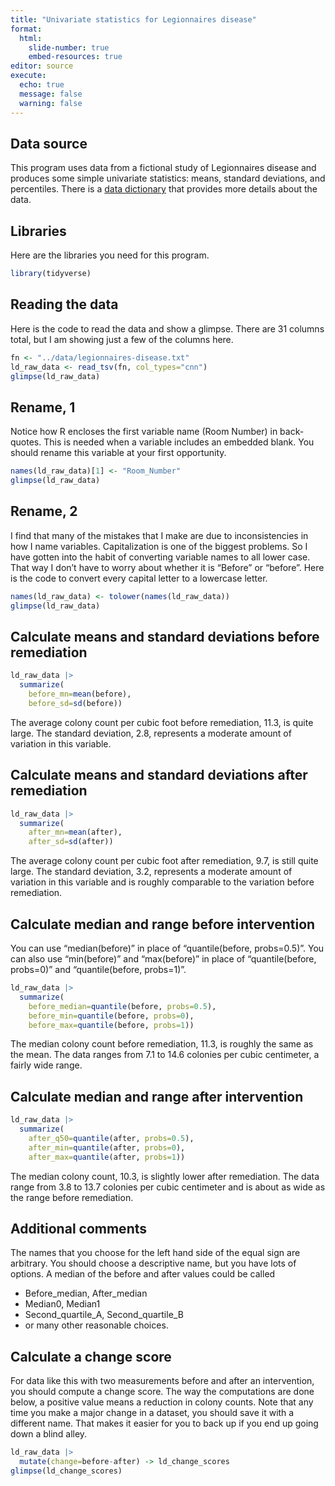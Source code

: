 ```yaml
---
title: "Univariate statistics for Legionnaires disease"
format: 
  html:
    slide-number: true
    embed-resources: true
editor: source
execute:
  echo: true
  message: false
  warning: false
---
```


## Data source

This program uses data from a fictional study of Legionnaires disease and produces some simple univariate statistics: means, standard deviations, and percentiles. There is a [data dictionary][dd] that provides more details about the data. 

[dd]: https://github.com/pmean/data/blob/main/files/legionnaires-disease.yaml

## Libraries

Here are the libraries you need for this program.

```r
library(tidyverse)
```

## Reading the data

Here is the code to read the data and show a glimpse. There are 31 columns total, but I am showing just a few of the columns here.

```r
fn <- "../data/legionnaires-disease.txt"
ld_raw_data <- read_tsv(fn, col_types="cnn")
glimpse(ld_raw_data)
```

## Rename, 1

Notice how R encloses the first variable name (Room Number) in back-quotes. This is needed when a variable includes an embedded blank. You should rename this variable at your first opportunity.

```r
names(ld_raw_data)[1] <- "Room_Number"
glimpse(ld_raw_data)
```

## Rename, 2

I find that many of the mistakes that I make are due to inconsistencies in how I name variables. Capitalization is one of the biggest problems. So I have gotten into the habit of converting variable names to all lower case. That way I don't have to worry about whether it is "Before" or "before". Here is the code to convert every capital letter to a lowercase letter.

```r
names(ld_raw_data) <- tolower(names(ld_raw_data))
glimpse(ld_raw_data)
```

## Calculate means and standard deviations before remediation

```r
ld_raw_data |>
  summarize(
    before_mn=mean(before),
    before_sd=sd(before)) 
```

The average colony count per cubic foot before remediation, 11.3, is quite large. The standard deviation, 2.8, represents a moderate amount of variation in this variable.

## Calculate means and standard deviations after remediation

```r
ld_raw_data |>
  summarize(
    after_mn=mean(after),
    after_sd=sd(after)) 
```

The average colony count per cubic foot after remediation, 9.7, is still quite large. The standard deviation, 3.2, represents a moderate amount of variation in this variable and is roughly comparable to the variation before remediation.

## Calculate median and range before intervention

You can use "median(before)" in place of "quantile(before, probs=0.5)". You can also use "min(before)" and "max(before)" in place of "quantile(before, probs=0)" and "quantile(before, probs=1)".

```r
ld_raw_data |>
  summarize(
    before_median=quantile(before, probs=0.5),
    before_min=quantile(before, probs=0), 
    before_max=quantile(before, probs=1)) 
```

The median colony count before remediation, 11.3, is roughly the same as the mean. The data ranges from 7.1 to 14.6 colonies per cubic centimeter, a fairly wide range.

## Calculate median and range after intervention

```r
ld_raw_data |>
  summarize(
    after_q50=quantile(after, probs=0.5),
    after_min=quantile(after, probs=0), 
    after_max=quantile(after, probs=1)) 
```

The median colony count, 10.3, is slightly lower after remediation. The data range from 3.8 to 13.7 colonies per cubic centimeter and is about as wide as the range before remediation.

## Additional comments

The names that you choose for the left hand side of the equal sign are arbitrary. You should choose a descriptive name, but you have lots of options. A median of the before and after values could be called

-   Before_median, After_median
-   Median0, Median1
-   Second_quartile_A, Second_quartile_B
-   or many other reasonable choices.

## Calculate a change score

For data like this with two measurements before and after an intervention, you should compute a change score. The way the computations are done below, a positive value means a reduction in colony counts. Note that any time you make a major change in a dataset, you should save it with a different name. That makes it easier for you to back up if you end up going down a blind alley.

```r
ld_raw_data |>
  mutate(change=before-after) -> ld_change_scores
glimpse(ld_change_scores)
```
